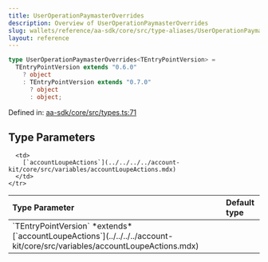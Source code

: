 ```yaml
---
title: UserOperationPaymasterOverrides
description: Overview of UserOperationPaymasterOverrides
slug: wallets/reference/aa-sdk/core/src/type-aliases/UserOperationPaymasterOverrides
layout: reference
---
```


```ts
type UserOperationPaymasterOverrides<TEntryPointVersion> =
  TEntryPointVersion extends "0.6.0"
    ? object
    : TEntryPointVersion extends "0.7.0"
      ? object
      : object;
```

Defined in: [aa-sdk/core/src/types.ts:71](https://github.com/alchemyplatform/aa-sdk/blob/4987bdd63823427c48ec21401b71fa3cfc2d0675/aa-sdk/core/src/types.ts#L71)

## Type Parameters

<table>
  <thead>
    <tr>
      <th align="left">Type Parameter</th>
      <th align="left">Default type</th>
    </tr>
  </thead>

  <tbody>
    <tr>
      <td>
        `TEntryPointVersion` *extends* [`accountLoupeActions`](../../../../account-kit/core/src/variables/accountLoupeActions.mdx)
      </td>

      <td>
        [`accountLoupeActions`](../../../../account-kit/core/src/variables/accountLoupeActions.mdx)
      </td>
    </tr>

  </tbody>
</table>
